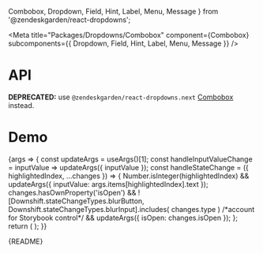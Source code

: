   Combobox,
  Dropdown,
  Field,
  Hint,
  Label,
  Menu,
  Message
} from '@zendeskgarden/react-dropdowns';

<Meta
  title="Packages/Dropdowns/Combobox"
  component={Combobox}
  subcomponents={{ Dropdown, Field, Hint, Label, Menu, Message }}
/>

# API

**DEPRECATED:** use `@zendeskgarden/react-dropdowns.next`
[Combobox](https://zendeskgarden.github.io/react-components/?path=/docs/packages-dropdowns-next-combobox--docs)
instead.

<ArgsTable />

# Demo

<Canvas>
  <Story
    name="Combobox"
    args={{
      label: 'Label',
      isLabelRegular: false,
      isLabelHidden: false,
      hasHint: true,
      hint: 'Hint',
      hasMessage: true,
      message: 'Message',
      hasStartIcon: false,
      hasEndIcon: false,
      items: ITEMS,
      inputValue: '',
      isOpen: false
    }}
    argTypes={{
      hasStartIcon: { name: 'start' },
      hasEndIcon: { name: 'end' },
      label: { name: 'children', table: { category: 'Label' } },
      isLabelRegular: { name: 'isRegular', table: { category: 'Label' } },
      isLabelHidden: { name: 'hidden', table: { category: 'Label' } },
      hint: { name: 'children', table: { category: 'Hint' } },
      message: { name: 'children', table: { category: 'Message' } },
      validationLabel: {
        control: { type: 'text' },
        table: { category: 'Message' }
      },
      hasHint: { name: 'Hint', table: { category: 'Story' } },
      hasMessage: { name: 'Message', table: { category: 'Story' } },
      items: { name: 'Item[]', table: { category: 'Story' } },
      downshiftProps: { control: 'object', table: { category: 'Dropdown' } },
      inputValue: { table: { category: 'Dropdown' } },
      isOpen: { table: { category: 'Dropdown' } },
      placement: {
        control: { type: 'radio', options: PLACEMENT },
        table: { category: 'Menu' }
      }
    }}
    parameters={{
      design: {
        allowFullscreen: true,
        type: 'figma',
        url: 'https://www.figma.com/file/6g87L4FdKZTA3knt3Rsfdx/Garden?node-id=103%3A24482'
      }
    }}
  >
    {args => {
      const updateArgs = useArgs()[1];
      const handleInputValueChange = inputValue => updateArgs({ inputValue });
      const handleStateChange = ({ highlightedIndex, ...changes }) => {
        Number.isInteger(highlightedIndex) &&
          updateArgs({ inputValue: args.items[highlightedIndex].text });
        changes.hasOwnProperty('isOpen') &&
          ![Downshift.stateChangeTypes.blurButton, Downshift.stateChangeTypes.blurInput].includes(
            changes.type
          ) /*account for Storybook control*/ &&
          updateArgs({ isOpen: changes.isOpen });
      };
      return (
        <ComboboxStory
          {...args}
          onInputValueChange={handleInputValueChange}
          onStateChange={handleStateChange}
        />
      );
    }}
  </Story>
</Canvas>

<Markdown>{README}</Markdown>
